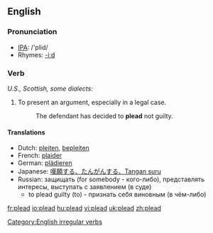 ==English==
=== Pronunciation ===
*[[w:IPA|IPA]]: /'plid/
*Rhymes: [[Rhymes:English:-iːd|-iːd]]

=== Verb ===
[[Category:English irregular verbs]]
{{conj|plead|pleads|pleaded|pleaded|pleading}}
''U.S., Scottish, some dialects:''
{{conj2|plead|pleads|pled|pled|pleading}}
# To present an argument, especially in a legal case.
#:The  defendant has decided to '''plead''' not guilty.

==== Translations ====
*Dutch: [[pleiten]], [[bepleiten]]
*French: [[plaider]]
*German: [[plädieren]]
*Japanese: [[嘆願する、たんがんする、Tangan suru]]
*Russian: защищать (for somebody - кого-либо), представлять интересы, выступать с заявлением (в суде)
**to plead guilty (to) - признать себя виновным (в чём-либо)

[[fr:plead]]
[[io:plead]]
[[hu:plead]]
[[vi:plead]]
[[uk:plead]]
[[zh:plead]]